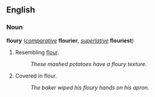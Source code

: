 ==English==
===Noun===
'''floury''' (''[[comparative]]'' '''flourier''', ''[[superlative]]'' '''flouriest''')

#Resembling [[flour]].
#:''These mashed potatoes have a floury texture.''
#Covered in flour.
#:''The baker wiped his floury hands on his apron.''